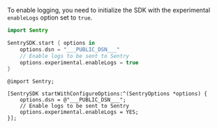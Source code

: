 To enable logging, you need to initialize the SDK with the experimental `enableLogs` option set to `true`.

```swift {tabTitle:Swift}
import Sentry

SentrySDK.start { options in
    options.dsn = "___PUBLIC_DSN___"
    // Enable logs to be sent to Sentry
    options.experimental.enableLogs = true
}
```

```objc {tabTitle:Objective-C}
@import Sentry;

[SentrySDK startWithConfigureOptions:^(SentryOptions *options) {
    options.dsn = @"___PUBLIC_DSN___";
    // Enable logs to be sent to Sentry
    options.experimental.enableLogs = YES;
}];
```
